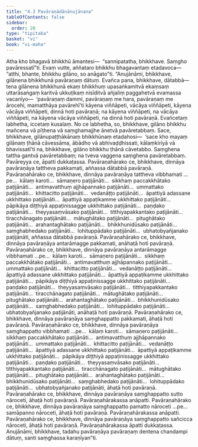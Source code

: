 ```yaml
---
title: "4.3 Pavāraṇādānānujānana"
tableOfContents: false
sidebar:
  order: 20
type: "tipitaka"
basket: "vi"
book: "vi-maha"
---
```



<DynamicBreadcrumb />

<Division number="213" book="vi-maha" bookNo="3" page="225">

<Paragraph number="965" book="vi-maha">
Atha kho bhagavā bhikkhū āmantesi—  “sannipatatha, bhikkhave. Saṃgho pavāressatī”ti. Evaṃ vutte, aññataro bhikkhu bhagavantaṃ etadavoca—  “atthi, bhante, bhikkhu gilāno, so anāgato”ti. “Anujānāmi, bhikkhave, gilānena bhikkhunā pavāraṇaṃ dātuṃ. Evañca pana, bhikkhave, dātabbā—  tena gilānena bhikkhunā ekaṃ bhikkhuṃ upasaṅkamitvā ekaṃsaṃ uttarāsaṅgaṃ karitvā ukkuṭikaṃ nisīditvā añjaliṃ paggahetvā evamassa vacanīyo—  ‘pavāraṇaṃ dammi, pavāraṇaṃ me hara, pavāraṇaṃ me ārocehi, mamatthāya pavārehī’ti kāyena viññāpeti, vācāya viññāpeti, kāyena vācāya viññāpeti, dinnā hoti pavāraṇā; na kāyena viññāpeti, na vācāya viññāpeti, na kāyena vācāya viññāpeti, na dinnā hoti pavāraṇā. Evañcetaṃ labhetha, iccetaṃ kusalaṃ. No ce labhetha, so, bhikkhave, gilāno bhikkhu mañcena vā pīṭhena vā saṃghamajjhe ānetvā pavāretabbaṃ. Sace, bhikkhave, gilānupaṭṭhākānaṃ bhikkhūnaṃ etadahosi—  ‘sace kho mayaṃ gilānaṃ ṭhānā cāvessāma, ābādho vā abhivaḍḍhissati, kālaṃkiriyā vā bhavissatī’ti na, bhikkhave, gilāno bhikkhu ṭhānā cāvetabbo. Saṃghena tattha gantvā pavāretabbaṃ; na tveva vaggena saṃghena pavāretabbaṃ. Pavāreyya ce, āpatti dukkaṭassa.
</Paragraph>

<Paragraph number="966" book="vi-maha">
Pavāraṇahārako ce, bhikkhave, dinnāya pavāraṇāya tattheva pakkamati, aññassa dātabbā pavāraṇā. Pavāraṇahārako ce, bhikkhave, dinnāya pavāraṇāya tattheva vibbhamati …pe…  kālaṃ karoti…  sāmaṇero paṭijānāti…  sikkhaṃ paccakkhātako paṭijānāti…  antimavatthuṃ ajjhāpannako paṭijānāti…  ummattako paṭijānāti…  khittacitto paṭijānāti…  vedanāṭṭo paṭijānāti…  āpattiyā adassane ukkhittako paṭijānāti…  āpattiyā appaṭikamme ukkhittako paṭijānāti…  pāpikāya diṭṭhiyā appaṭinissagge ukkhittako paṭijānāti…  paṇḍako paṭijānāti…  theyyasaṃvāsako paṭijānāti…  titthiyapakkantako paṭijānāti…  tiracchānagato paṭijānāti…  mātughātako paṭijānāti…  pitughātako paṭijānāti…  arahantaghātako paṭijānāti…  bhikkhunidūsako paṭijānāti…  saṃghabhedako paṭijānāti…  lohituppādako paṭijānāti…  ubhatobyañjanako paṭijānāti, aññassa dātabbā pavāraṇā.
</Paragraph>

<Paragraph number="967" book="vi-maha">
Pavāraṇahārako ce, bhikkhave, dinnāya pavāraṇāya antarāmagge pakkamati, anāhaṭā hoti pavāraṇā. Pavāraṇahārako ce, bhikkhave, dinnāya pavāraṇāya antarāmagge vibbhamati …pe…  kālaṃ karoti…  sāmaṇero paṭijānāti…  sikkhaṃ paccakkhātako paṭijānāti…  antimavatthuṃ ajjhāpannako paṭijānāti…  ummattako paṭijānāti…  khittacitto paṭijānāti…  vedanāṭṭo paṭijānāti…  āpattiyā adassane ukkhittako paṭijānāti…  āpattiyā appaṭikamme ukkhittako paṭijānāti…  pāpikāya diṭṭhiyā appaṭinissagge ukkhittako paṭijānāti…  paṇḍako paṭijānāti…  theyyasaṃvāsako paṭijānāti…  titthiyapakkantako paṭijānāti…  tiracchānagato paṭijānāti…  mātughātako paṭijānāti…  pitughātako paṭijānāti…  arahantaghātako paṭijānāti…  bhikkhunidūsako paṭijānāti…  saṃghabhedako paṭijānāti…  lohituppādako paṭijānāti…  ubhatobyañjanako paṭijānāti, anāhaṭā hoti pavāraṇā.
</Paragraph>

<Paragraph number="968" book="vi-maha">
Pavāraṇahārako ce, bhikkhave, dinnāya pavāraṇāya saṃghappatto pakkamati, āhaṭā hoti pavāraṇā. Pavāraṇahārako ce, bhikkhave, dinnāya pavāraṇāya saṃghappatto vibbhamati …pe…  kālaṃ karoti…  sāmaṇero paṭijānāti…  sikkhaṃ paccakkhātako paṭijānāti…  antimavatthuṃ ajjhāpannako paṭijānāti…  ummattako paṭijānāti…  khittacitto paṭijānāti…  vedanāṭṭo paṭijānāti…  āpattiyā adassane ukkhittako paṭijānāti…  āpattiyā appaṭikamme ukkhittako paṭijānāti…  pāpikāya diṭṭhiyā appaṭinissagge ukkhittako paṭijānāti…  paṇḍako paṭijānāti…  theyyasaṃvāsako paṭijānāti…  titthiyapakkantako paṭijānāti…  tiracchānagato paṭijānāti…  mātughātako paṭijānāti…  pitughātako paṭijānāti…  arahantaghātako paṭijānāti…  bhikkhunidūsako paṭijānāti…  saṃghabhedako paṭijānāti…  lohituppādako paṭijānāti…  ubhatobyañjanako paṭijānāti, āhaṭā hoti pavāraṇā.
</Paragraph>

<Paragraph number="969" book="vi-maha">
Pavāraṇahārako ce, bhikkhave, dinnāya pavāraṇāya saṃghappatto sutto nāroceti, āhaṭā hoti pavāraṇā. Pavāraṇahārakassa anāpatti. Pavāraṇahārako ce, bhikkhave, dinnāya pavāraṇāya saṃghappatto pamatto nāroceti …pe…  samāpanno nāroceti, āhaṭā hoti pavāraṇā. Pavāraṇahārakassa anāpatti.
</Paragraph>

<Paragraph number="970" book="vi-maha">
Pavāraṇahārako ce, bhikkhave, dinnāya pavāraṇāya saṃghappatto sañcicca nāroceti, āhaṭā hoti pavāraṇā. Pavāraṇahārakassa āpatti dukkaṭassa. Anujānāmi, bhikkhave, tadahu pavāraṇāya pavāraṇaṃ dentena chandampi dātuṃ, santi saṃghassa karaṇīyan”ti.
</Paragraph>
</Division>